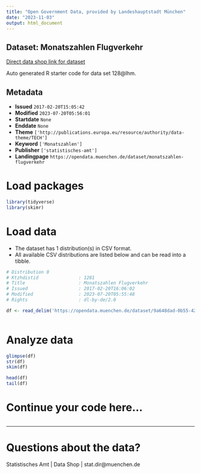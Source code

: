 ```yaml
---
title: "Open Government Data, provided by Landeshauptstadt München"
date: "2023-11-03"
output: html_document
---
```


## Dataset: Monatszahlen Flugverkehr

[Direct data shop link for dataset](https://opendata.muenchen.de/dataset/monatszahlen-flugverkehr)

Auto generated R starter code for data set 128@lhm.

## Metadata

- **Issued** `2017-02-20T15:05:42`
- **Modified** `2023-07-20T05:56:01`
- **Startdate** `None`
- **Enddate** `None`
- **Theme** `['http://publications.europa.eu/resource/authority/data-theme/TECH']`
- **Keyword** `['Monatszahlen']`
- **Publisher** `['statistisches-amt']`
- **Landingpage** `https://opendata.muenchen.de/dataset/monatszahlen-flugverkehr`


# Load packages

```r

library(tidyverse)
library(skimr)

```

# Load data

-   The dataset has 1 distribution(s) in CSV format.
-   All available CSV distributions are listed below and can be read into a tibble.

```r

# Distribution 0
# Ktzhdistid               : 1281
# Title                    : Monatszahlen Flugverkehr
# Issued                   : 2017-02-20T16:06:02
# Modified                 : 2023-07-20T05:55:48
# Rights                   : dl-by-de/2.0

df <- read_delim('https://opendata.muenchen.de/dataset/9a648dad-0b55-42c7-8ba6-24b7c6bcc599/resource/ad408efa-528e-409b-bfe2-e1f547992cde/download/monatszahlen2307_flugverkehr_10_07_23_nosum.csv')



```

# Analyze data

```r

glimpse(df)
str(df)
skim(df)

head(df)
tail(df)

```

# Continue your code here...

```r

```

------------------------------------------------------------------------

# Questions about the data?

Statistisches Amt | Data Shop | stat.dir@muenchen.de
